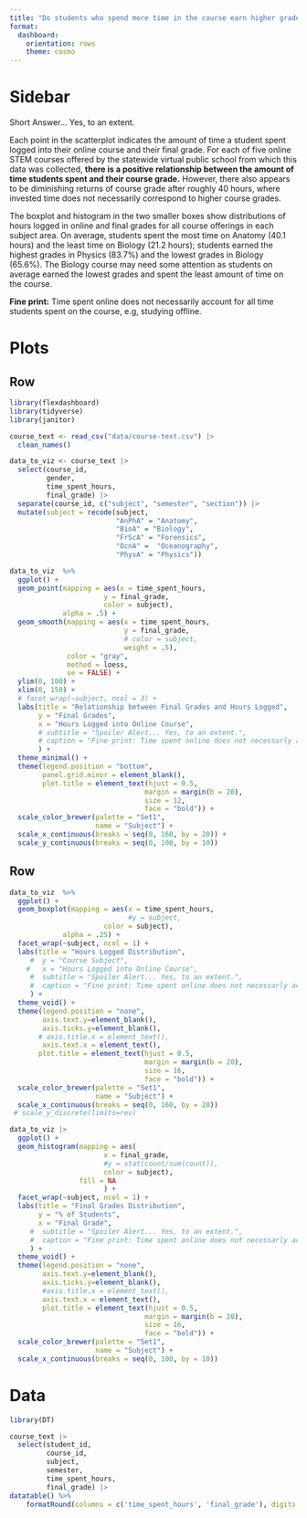 ```yaml
---
title: "Do students who spend more time in the course earn higher grades?"
format: 
  dashboard:
    orientation: rows
    theme: cosmo
---
```


# Sidebar {.sidebar}

Short Answer... Yes, to an extent.

Each point in the scatterplot indicates the amount of time a student spent logged into their online course and their final grade. For each of five online STEM courses offered by the statewide virtual public school from which this data was collected, **there is a positive relationship between the amount of time students spent and their course grade.** However, there also appears to be diminishing returns of course grade after roughly 40 hours, where invested time does not necessarily correspond to higher course grades.

The boxplot and histogram in the two smaller boxes show distributions of hours logged in online and final grades for all course offerings in each subject area. On average, students spent the most time on Anatomy (40.1 hours) and the least time on Biology (21.2 hours); students earned the highest grades in Physics (83.7%) and the lowest grades in Biology (65.6%). The Biology course may need some attention as students on average earned the lowest grades and spent the least amount of time on the course.

**Fine print:** Time spent online does not necessarily account for all time students spent on the course, e.g, studying offline.

# Plots

## Row {height="60%"}

```r
library(flexdashboard)
library(tidyverse)
library(janitor)

course_text <- read_csv("data/course-text.csv") |>
  clean_names()

data_to_viz <- course_text |>
  select(course_id, 
         gender,
         time_spent_hours, 
         final_grade) |>
  separate(course_id, c("subject", "semester", "section")) |>
  mutate(subject = recode(subject, 
                          "AnPhA" = "Anatomy",
                          "BioA" = "Biology", 
                          "FrScA" = "Forensics", 
                          "OcnA" =  "Oceanography", 
                          "PhysA" = "Physics"))

data_to_viz  %>% 
  ggplot() +
  geom_point(mapping = aes(x = time_spent_hours, 
                       y = final_grade,
                       color = subject),
             alpha = .5) +
  geom_smooth(mapping = aes(x = time_spent_hours, 
                            y = final_grade,
                            # color = subject,
                            weight = .5),
              color = "gray", 
              method = loess,
              se = FALSE) +
  ylim(0, 100) + 
  xlim(0, 150) +
  # facet_wrap(~subject, ncol = 3) +
  labs(title = "Relationship between Final Grades and Hours Logged",
       y = "Final Grades",
       x = "Hours Logged into Online Course",
       # subtitle = "Spoiler Alert... Yes, to an extent.",
       # caption = "Fine print: Time spent online does not necessarly account for all time students spent on the course, e.g, studying offline."
       ) +
  theme_minimal() +
  theme(legend.position = "bottom",
        panel.grid.minor = element_blank(),
        plot.title = element_text(hjust = 0.5,
                                 margin = margin(b = 20),
                                 size = 12,
                                 face = "bold")) +
  scale_color_brewer(palette = "Set1",
                     name = "Subject") +
  scale_x_continuous(breaks = seq(0, 160, by = 20)) +
  scale_y_continuous(breaks = seq(0, 100, by = 10))
```

## Row {height="40%"}

```r
data_to_viz  %>% 
  ggplot() +
  geom_boxplot(mapping = aes(x = time_spent_hours,
                             #y = subject, 
                       color = subject),
             alpha = .25) +
  facet_wrap(~subject, ncol = 1) +
  labs(title = "Hours Logged Distribution",
     #  y = "Course Subject",
    #   x = "Hours Logged into Online Course",
     #  subtitle = "Spoiler Alert... Yes, to an extent.",
     #  caption = "Fine print: Time spent online does not necessarly account for all time students spent on the course, e.g, studying offline."
     ) +
  theme_void() +
  theme(legend.position = "none",
        axis.text.y=element_blank(),
        axis.ticks.y=element_blank(),
       # axis.title.x = element_text(),
        axis.text.x = element_text(),
       plot.title = element_text(hjust = 0.5,
                                 margin = margin(b = 20),
                                 size = 16,
                                 face = "bold")) +
  scale_color_brewer(palette = "Set1",
                     name = "Subject") +
  scale_x_continuous(breaks = seq(0, 160, by = 20))
 # scale_y_discrete(limits=rev)
```

```r
data_to_viz |>
  ggplot() +
  geom_histogram(mapping = aes(
                       x = final_grade,
                       #y = stat(count/sum(count)),
                       color = subject),
                 fill = NA
                       ) +
  facet_wrap(~subject, ncol = 1) +
  labs(title = "Final Grades Distribution",
       y = "% of Students",
       x = "Final Grade",
     #  subtitle = "Spoiler Alert... Yes, to an extent.",
     #  caption = "Fine print: Time spent online does not necessarly account for all time students spent on the course, e.g, studying offline."
     ) +
  theme_void() +
  theme(legend.position = "none",
        axis.text.y=element_blank(),
        axis.ticks.y=element_blank(),
        #axis.title.x = element_text(),
        axis.text.x = element_text(),
        plot.title = element_text(hjust = 0.5,
                                 margin = margin(b = 20),
                                 size = 16,
                                 face = "bold")) +
  scale_color_brewer(palette = "Set1",
                     name = "Subject") +
  scale_x_continuous(breaks = seq(0, 100, by = 10))
```

# Data

```r
library(DT)

course_text |>
  select(student_id,
         course_id,
         subject,
         semester,
         time_spent_hours,
         final_grade) |>
datatable() %>% 
    formatRound(columns = c('time_spent_hours', 'final_grade'), digits = 1)
```
